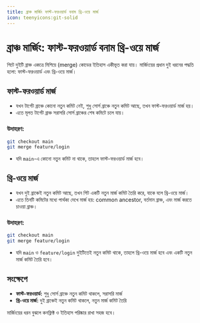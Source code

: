 ```yaml
---
title: ব্রাঞ্চ মার্জিং ফাস্ট-ফরওয়ার্ড বনাম থ্রি-ওয়ে মার্জ
icon: teenyicons:git-solid
---
```


# ব্রাঞ্চ মার্জিং: ফাস্ট-ফরওয়ার্ড বনাম থ্রি-ওয়ে মার্জ

গিটে দুইটি ব্রাঞ্চ একত্রে মিশিয়ে (merge) কোডের ইতিহাস একীভূত করা যায়। মার্জিংয়ের প্রধান দুই ধরনের পদ্ধতি হলো: ফাস্ট-ফরওয়ার্ড এবং থ্রি-ওয়ে মার্জ।

## ফাস্ট-ফরওয়ার্ড মার্জ

- যখন টার্গেট ব্রাঞ্চে কোনো নতুন কমিট নেই, শুধু সোর্স ব্রাঞ্চে নতুন কমিট আছে, তখন ফাস্ট-ফরওয়ার্ড মার্জ হয়।
- এতে মূলত টার্গেট ব্রাঞ্চ সরাসরি সোর্স ব্রাঞ্চের শেষ কমিটে চলে যায়।

### উদাহরণ:
```sh
git checkout main
git merge feature/login
```

- যদি `main`-এ কোনো নতুন কমিট না থাকে, তাহলে ফাস্ট-ফরওয়ার্ড মার্জ হবে।

## থ্রি-ওয়ে মার্জ

- যখন দুই ব্রাঞ্চেই নতুন কমিট আছে, তখন গিট একটি নতুন মার্জ কমিট তৈরি করে, যাকে বলে থ্রি-ওয়ে মার্জ।
- এতে তিনটি কমিটের মধ্যে পার্থক্য দেখে মার্জ হয়: common ancestor, বর্তমান ব্রাঞ্চ, এবং মার্জ করতে চাওয়া ব্রাঞ্চ।

### উদাহরণ:
```sh
git checkout main
git merge feature/login
```

- যদি `main` ও `feature/login` দুইটিতেই নতুন কমিট থাকে, তাহলে থ্রি-ওয়ে মার্জ হবে এবং একটি নতুন মার্জ কমিট তৈরি হবে।

## সংক্ষেপে
- **ফাস্ট-ফরওয়ার্ড:** শুধু সোর্স ব্রাঞ্চে নতুন কমিট থাকলে, সরাসরি মার্জ
- **থ্রি-ওয়ে মার্জ:** দুই ব্রাঞ্চেই নতুন কমিট থাকলে, নতুন মার্জ কমিট তৈরি

মার্জিংয়ের ধরন বুঝলে কনফ্লিক্ট ও ইতিহাস পরিষ্কার রাখা সহজ হবে।
